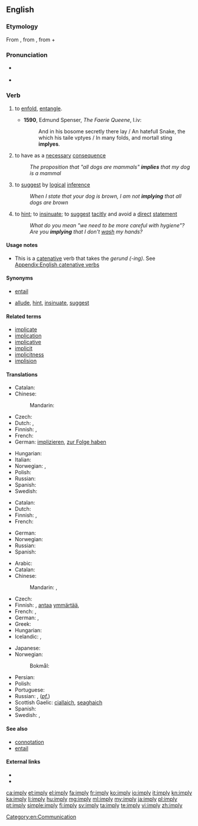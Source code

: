 ==English==

===Etymology===
From {{etyl|fro}} {{term|emplier|lang=fro}}, from {{etyl|la}} {{term|implicare||to infold, involve}}, from {{term|in||in}} + {{term|plicare||to fold}}

===Pronunciation===
* {{a|UK}} {{IPA|/ɪmˈplaɪ/}}
* {{audio|en-us-imply.ogg|Audio (US)}}
*: {{rhymes|aɪ}}

===Verb===
{{en-verb|impl|i|ed}}

# {{archaic}} to [[enfold]], [[entangle]].
#* '''1590''', Edmund Spenser, ''The Faerie Queene'', I.iv:
#*: And in his bosome secretly there lay / An hatefull Snake, the which his taile vptyes / In many folds, and mortall sting '''implyes'''.
# {{transitive|of a proposition}} to have as a [[necessary]] [[consequence]]
#: ''The proposition that "all dogs are mammals" '''implies''' that my dog is a mammal''
# {{transitive|of a person}} to [[suggest]] by [[logical]] [[inference]]
#: ''When I state that your dog is brown, I am not '''implying''' that all dogs are brown''
# {{transitive|of a person or proposition}} to [[hint]]; to [[insinuate]]; to [[suggest]] [[tacit]]ly and avoid a [[direct]] [[statement]]
#: ''What do you mean "we need to be more careful with hygiene"? Are you '''implying''' that I don't [[wash]] my hands?''

====Usage notes====
* This is a [[catenative]] verb that takes the ''gerund (-ing)''. See [[Appendix:English catenative verbs]]

====Synonyms====
* {{sense|to have as a necessary consequence}} [[entail]]
* {{sense|express in a suggestive manner}} [[allude]], [[hint]], [[insinuate]], [[suggest]]

====Related terms====
* [[implicate]]
* [[implication]]
* [[implicative]]
* [[implicit]]
* [[implicitness]]
* [[implision]]

====Translations====
{{trans-top|to have as a consequence}}
* Catalan: {{t+|ca|implicar}}
* Chinese:
*: Mandarin: {{t|cmn|意味着|tr=yìwèizhe|sc=Hani}}
* Czech: {{t-|cs|implikovat}}
* Dutch: {{t+|nl|impliceren}}, {{t+|nl|inhouden}}
* Finnish: {{t+|fi|merkitä}}, {{t+|fi|seurata}}
* French: {{t+|fr|impliquer}}
* German: [[implizieren]], [[zur Folge haben]]
{{trans-mid}}
* Hungarian: {{t-|hu|maga után von}}
* Italian: {{t+|it|implicare}}
* Norwegian: {{t-|no|implisere}}, {{t-|no|medføre}}
* Polish: {{t-|pl|pociągać (za sobą)}}
* Russian: {{t+|ru|предполагать|tr=predpolagát'}} {{impf}}
* Spanish: {{t+|es|implicar}}
* Swedish: {{t+|sv|implicera}}
{{trans-bottom}}

{{trans-top|to suggest by a logical inference}}
* Catalan: {{t+|ca|implicar}}
* Dutch: {{t+|nl|suggereren}}
* Finnish: {{t+|fi|tarkoittaa}}, {{t+|fi|väittää}}
* French: {{t+|fr|impliquer}}
{{trans-mid}}
* German: {{t+|de|implizieren}}
* Norwegian: {{t-|no|implisere}}
* Russian: {{t+|ru|подразумевать|tr=podrazumevát'}} {{impf}}
* Spanish: {{t+|es|implicar}}
{{trans-bottom}}

{{trans-top|to express suggestively rather than as a direct statement}}
* Arabic: {{t-|ar|انطوى|tr=inTawa}}
* Catalan: {{t+|ca|insinuar}}
* Chinese:
*: Mandarin: {{t-|cmn|暗示|tr=ànshì|sc=Hani}}, {{t|cmn|暗指|tr=ànzhǐ|sc=Hani}}
* Czech: {{t-|cs|naznačit}}
* Finnish: {{t-|fi|vihjailla}}, [[antaa]] [[ymmärtää]], {{t-|fi|vihjata}}
* French: {{t+|fr|insinuer}}, {{t+|fr|sous-entendre}}
* German: {{t+|de|bedeuten}}, {{t+|de|implizieren}}
* Greek: {{t+|el|υπονοώ|tr=yponoo}}
* Hungarian: {{t-|hu|sugall}}
* Icelandic: {{t-|is|gefa í skyn}}, {{t-|is|benda til}}
{{trans-mid}}
* Japanese: {{t+|ja|ほのめかす|tr=honomekasu}}
* Norwegian: {{t-|no|insinuere}}
*: Bokmål: {{t+|nb|antyde}}
* Persian: {{t-|fa|به طور ضمنی اشاره کردن}}
* Polish: {{t+|pl|sugerować}}
* Portuguese: {{t-|pt|dar a entender}}
* Russian: {{t+|ru|намекать|tr=namekát'}} {{impf}}, {{t+|ru|намекнуть|tr=nameknút'}} (''[[pf.]]'')
* Scottish Gaelic: [[ciallaich]], [[seaghaich]]
* Spanish: {{t-|es|insinuar}}
* Swedish: {{t+|sv|antyda}}, {{t+|sv|insinuera}}
{{trans-bottom}}

====See also====
* [[connotation]]
* [[entail]]

====External links====
* {{R:Webster 1913}}
* {{R:Century 1911}}

[[Category:en:Communication]]

[[ca:imply]]
[[et:imply]]
[[el:imply]]
[[fa:imply]]
[[fr:imply]]
[[ko:imply]]
[[io:imply]]
[[it:imply]]
[[kn:imply]]
[[ka:imply]]
[[li:imply]]
[[hu:imply]]
[[mg:imply]]
[[ml:imply]]
[[my:imply]]
[[ja:imply]]
[[pl:imply]]
[[pt:imply]]
[[simple:imply]]
[[fi:imply]]
[[sv:imply]]
[[ta:imply]]
[[te:imply]]
[[vi:imply]]
[[zh:imply]]